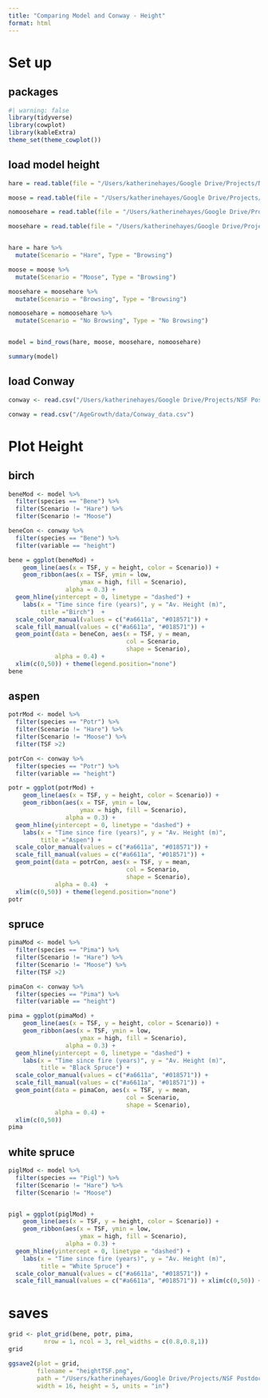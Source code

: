 ```yaml
---
title: "Comparing Model and Conway - Height"
format: html
---
```


# Set up

## packages

```r
#| warning: false
library(tidyverse)
library(cowplot)
library(kableExtra)
theme_set(theme_cowplot())
```

## load model height

```r
hare = read.table(file = "/Users/katherinehayes/Google Drive/Projects/NSF Postdoc/Manuscripts/ConwayAgeGrowth/data/model output/CPCRW_hare_postfire.txt", header = T, sep = ",")

moose = read.table(file = "/Users/katherinehayes/Google Drive/Projects/NSF Postdoc/Manuscripts/ConwayAgeGrowth/data/model output/CPCRW_moose_postfire.txt",  header = T,sep = ",")

nomoosehare = read.table(file = "/Users/katherinehayes/Google Drive/Projects/NSF Postdoc/Manuscripts/ConwayAgeGrowth/data/model output/CPCRW_nomoosehare_postfire.txt",  header = T,sep = ",")

moosehare = read.table(file = "/Users/katherinehayes/Google Drive/Projects/NSF Postdoc/Manuscripts/ConwayAgeGrowth/data/model output/CPCRW_moosehare_postfire.txt", header = T, sep = ",")


hare = hare %>%
  mutate(Scenario = "Hare", Type = "Browsing")

moose = moose %>%
  mutate(Scenario = "Moose", Type = "Browsing")

moosehare = moosehare %>%
  mutate(Scenario = "Browsing", Type = "Browsing")

nomoosehare = nomoosehare %>%
  mutate(Scenario = "No Browsing", Type = "No Browsing")


model = bind_rows(hare, moose, moosehare, nomoosehare)

summary(model)

```

## load Conway

```r
conway <- read.csv("/Users/katherinehayes/Google Drive/Projects/NSF Postdoc/Manuscripts/ConwayAgeGrowth/data/Conway_data.csv")

conway = read.csv("/AgeGrowth/data/Conway_data.csv")

```


# Plot Height

## birch

```r
beneMod <- model %>%
  filter(species == "Bene") %>%
  filter(Scenario != "Hare") %>%
  filter(Scenario != "Moose")

beneCon <- conway %>%
  filter(species == "Bene") %>%
  filter(variable == "height")

bene = ggplot(beneMod) +
    geom_line(aes(x = TSF, y = height, color = Scenario)) +
    geom_ribbon(aes(x = TSF, ymin = low, 
                    ymax = high, fill = Scenario), 
                alpha = 0.3) +
  geom_hline(yintercept = 0, linetype = "dashed") + 
    labs(x = "Time since fire (years)", y = "Av. Height (m)",
         title ="Birch")  +
  scale_color_manual(values = c("#a6611a", "#018571")) + 
  scale_fill_manual(values = c("#a6611a", "#018571")) +
  geom_point(data = beneCon, aes(x = TSF, y = mean, 
                                 col = Scenario,
                                 shape = Scenario),
             alpha = 0.4) + 
  xlim(c(0,50)) + theme(legend.position="none")
bene
```

## aspen

```r
potrMod <- model %>%
  filter(species == "Potr") %>%
  filter(Scenario != "Hare") %>%
  filter(Scenario != "Moose") %>%
  filter(TSF >2)

potrCon <- conway %>%
  filter(species == "Potr") %>%
  filter(variable == "height")

potr = ggplot(potrMod) +
    geom_line(aes(x = TSF, y = height, color = Scenario)) +
    geom_ribbon(aes(x = TSF, ymin = low, 
                    ymax = high, fill = Scenario), 
                alpha = 0.3) +
  geom_hline(yintercept = 0, linetype = "dashed") + 
    labs(x = "Time since fire (years)", y = "Av. Height (m)",
         title ="Aspen") + 
  scale_color_manual(values = c("#a6611a", "#018571")) + 
  scale_fill_manual(values = c("#a6611a", "#018571")) +
  geom_point(data = potrCon, aes(x = TSF, y = mean, 
                                 col = Scenario,
                                 shape = Scenario),
             alpha = 0.4)  +
  xlim(c(0,50)) + theme(legend.position="none")
potr
```

## spruce

```r
pimaMod <- model %>%
  filter(species == "Pima") %>%
  filter(Scenario != "Hare") %>%
  filter(Scenario != "Moose") %>%
  filter(TSF >2)

pimaCon <- conway %>%
  filter(species == "Pima") %>%
  filter(variable == "height")

pima = ggplot(pimaMod) +
    geom_line(aes(x = TSF, y = height, color = Scenario)) +
    geom_ribbon(aes(x = TSF, ymin = low, 
                    ymax = high, fill = Scenario), 
                alpha = 0.3) +
  geom_hline(yintercept = 0, linetype = "dashed") + 
    labs(x = "Time since fire (years)", y = "Av. Height (m)",
         title = "Black Spruce") +
  scale_color_manual(values = c("#a6611a", "#018571")) + 
  scale_fill_manual(values = c("#a6611a", "#018571")) +
  geom_point(data = pimaCon, aes(x = TSF, y = mean, 
                                 col = Scenario,
                                 shape = Scenario),
             alpha = 0.4) +
  xlim(c(0,50)) 
pima

```

## white spruce

```r
piglMod <- model %>%
  filter(species == "Pigl") %>%
  filter(Scenario != "Hare") %>%
  filter(Scenario != "Moose")


pigl = ggplot(piglMod) +
    geom_line(aes(x = TSF, y = height, color = Scenario)) +
    geom_ribbon(aes(x = TSF, ymin = low, 
                    ymax = high, fill = Scenario), 
                alpha = 0.3) +
  geom_hline(yintercept = 0, linetype = "dashed") + 
    labs(x = "Time since fire (years)", y = "Av. Height (m)",
         title = "White Spruce") +
  scale_color_manual(values = c("#a6611a", "#018571")) + 
  scale_fill_manual(values = c("#a6611a", "#018571")) + xlim(c(0,50)) + ylim(c(0,5))

```

# saves
```r
grid <- plot_grid(bene, potr, pima,
          nrow = 1, ncol = 3, rel_widths = c(0.8,0.8,1))
grid

ggsave2(plot = grid,
        filename = "heightTSF.png",
        path = "/Users/katherinehayes/Google Drive/Projects/NSF Postdoc/Manuscripts/ConwayAgeGrowth/figures/heightTSF/",
        width = 16, height = 5, units = "in")

```
